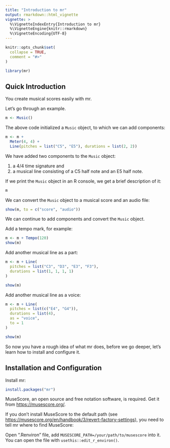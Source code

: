 ```yaml
---
title: "Introduction to mr"
output: rmarkdown::html_vignette
vignette: >
  %\VignetteIndexEntry{Introduction to mr}
  %\VignetteEngine{knitr::rmarkdown}
  %\VignetteEncoding{UTF-8}
---
```


```r
knitr::opts_chunk$set(
  collapse = TRUE,
  comment = "#>"
)

library(mr)
```


## Quick Introduction

You create musical scores easily with mr.

Let's go through an example.

```r
m <- Music()
```

The above code initialized a `Music` object, to which we can add components:

```r
m <- m +
  Meter(4, 4) +
  Line(pitches = list("C5", "E5"), durations = list(2, 2))
```

We have added two components to the `Music` object:

1. a 4/4 time signature and
2. a musical line consisting of a C5 half note and an E5 half note.

If we print the `Music` object in an R console, we get a brief description of
it:

```r
m
```

We can convert the `Music` object to a musical score and an audio file:

```r
show(m, to = c("score", "audio"))
```

We can continue to add components and convert the `Music` object.

Add a tempo mark, for example:

```r
m <- m + Tempo(120)
show(m)
```

Add another musical line as a part:

```r
m <- m + Line(
  pitches = list("C3", "D3", "E3", "F3"),
  durations = list(1, 1, 1, 1)
)

show(m)
```

Add another musical line as a voice:

```r
m <- m + Line(
  pitches = list(c("E4", "G4")),
  durations = list(4),
  as = "voice",
  to = 1
)

show(m)
```

So now you have a rough idea of what mr does, before we go deeper, let's
learn how to install and configure it.


## Installation and Configuration

Install mr:

```r
install.packages("mr")
```

MuseScore, an open source and free notation software, is required. Get it
from <https://musescore.org/>.

If you don't install MuseScore to the default path (see
<https://musescore.org/en/handbook/3/revert-factory-settings>),
you need to tell mr where to find MuseScore:

Open ".Renviron" file, add `MUSESCORE_PATH=/your/path/to/musescore` into
it. You can open the file with `usethis::edit_r_environ()`.
